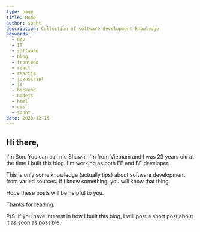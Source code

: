 ```yaml
---
type: page
title: Home
author: sonht
description: Collection of software development knowledge
keywords:
  - dev
  - IT
  - software
  - blog
  - frontend
  - react
  - reactjs
  - javascript
  - js
  - backend
  - nodejs
  - html
  - css
  - sonht
date: 2023-12-15
---
```

## Hi there,
I'm Son. You can call me Shawn. I'm from Vietnam and I was 23 years old at the time I built this blog. I'm working as both FE and BE developer.

This is only some knowledge (actually tips) about software development from varied sources. If I know something, you will know that thing.

Hope these posts will be helpful to you.

Thanks for reading.

P/S: if you have interest in how I built this blog, I will post a short post about it as soon as possible.